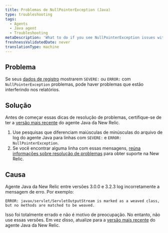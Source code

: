 ```yaml
---
title: Problemas de NullPointerException (Java)
type: troubleshooting
tags:
  - Agents
  - Java agent
  - Troubleshooting
metaDescription: 'What to do if you see NullPointerException issues with SEVERE: or ERROR: in your New Relic Java agent''s log files.'
freshnessValidatedDate: never
translationType: machine
---
```


## Problema

Se seus [dados de registro](/docs/agents/java-agent/troubleshooting/no-log-file-java) mostrarem `SEVERE:` ou `ERROR:` com `NullPointerException` problemas, pode haver problemas que estão interferindo nos relatórios.

## Solução

Antes de começar essas dicas de resolução de problemas, certifique-se de ter a [versão mais recente](/docs/agents/java-agent/installation/upgrade-java-agent) do agente Java da New Relic.

1. Use pesquisas que diferenciam maiúsculas de minúsculas do arquivo de log do agente Java para linhas com `SEVERE:` e `ERROR: NullPointerException`.
2. Se você encontrar alguma linha com essas mensagens, [reúna informações sobre resolução de problemas](/docs/agents/java-agent/troubleshooting/providing-troubleshooting-information-java) para obter suporte na New Relic.

## Causa

Agente Java da New Relic entre versões 3.0.0 e 3.2.3 log incorretamente a mensagem de erro. Por exemplo:

```
ERROR: javax/servlet/ServletOutputStream is marked as a weaved class, but no methods are matched to be weaved.
```

Isso foi totalmente errado e não é motivo de preocupação. No entanto, não use essas versões. Em vez disso, atualize para a [versão mais recente](/docs/agents/java-agent/installation/upgrade-java-agent) do agente Java da New Relic.
